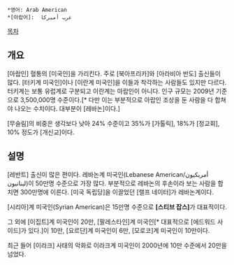  *영어: Arab American
 *[아랍어]:  عرب أميركا‎

[[목차]]
== 개요 ==
[아랍인] 혈통의 [미국인]을 가리킨다. 주로 [북아프리카]와 [아라비아 반도] 출신들이 많다. [터키계 미국인]이나 [이란계 미국인]을 이들과 착각하는 사람들도 있지만 다르다. 터키계는 보통 유럽계로 구분되고 이란계는 아랍인이 아니다. 인구 규모는 2009년 기준으로 3,500,000명 수준이다.[* 다만 이는 부분적으로 아랍인 조상을 둔 사람을 다 합쳐야 나오는 수치이다. 대부분이 [레바논]이다.]

[무슬림]의 비중은 생각보다 낮아 24% 수준이고 35%가 [가톨릭], 18%가 [정교회], 10% 정도가 [개신교]이다.
== 설명 ==
[레반트] 출신이 많은 편이다. 레바논계 미국인(Lebanese American/أمريكيون لبنانيون)이 50만명 수준으로 가장 많다. 부분적으로 레바논의 후손이라 보는 사람을 합치면 300만명에 이른다. [미국 독립당]을 이끌었던 [랠프 네이터]가 레바논계이다.

[시리아]계 미국인(Syrian American)은 15만명 수준으로 '''[스티브 잡스]'''가 대표적이다.

그 외에 [이집트]계 미국인이 20만, [팔레스타인]계 미국인[* 대표적으로 [에드워드 사이드]가 있다.]이 10만, [요르단]계 미국인이 6만, [모로코]계 미국인이 10만이다.

최근 들어 [이라크] 사태의 악화로 이라크계 미국인이 2000년에 10만 수준에서 20만을 넘었다.
